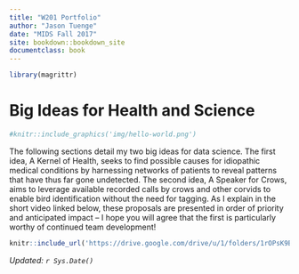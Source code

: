 ```yaml
---
title: "W201 Portfolio"
author: "Jason Tuenge"
date: "MIDS Fall 2017"
site: bookdown::bookdown_site
documentclass: book
---
```


<!-- This won't be displayed but it will initialize your R session. Add any R libraries you need here. -->
```r
library(magrittr)
```


# Big Ideas for Health and Science {-}

<!-- You can include images saved within your repo... -->
```r
#knitr::include_graphics('img/hello-world.png')
```

The following sections detail my two big ideas for data science. The first idea, A Kernel of Health, seeks to find possible causes for idiopathic medical conditions by harnessing networks of patients to reveal patterns that have thus far gone undetected. The second idea, A Speaker for Crows, aims to leverage available recorded calls by crows and other corvids to enable bird identification without the need for tagging. As I explain in the short video linked below, these proposals are presented in order of priority and anticipated impact -- I hope you will agree that the first is particularly worthy of continued team development!  

<!-- Below this line is just examples of how you can embed video from Google Drive. First you have to enable sharing, then just get the object ID which is that long string between d/ and /preview and will also be appended to any sharing link you generate for your video. -->
<p>
```r
knitr::include_url('https://drive.google.com/drive/u/1/folders/1rOPsK9BmA5gXUDC8EV-nOS7cq3wLBFez')
```

*Updated: `r Sys.Date()`*
